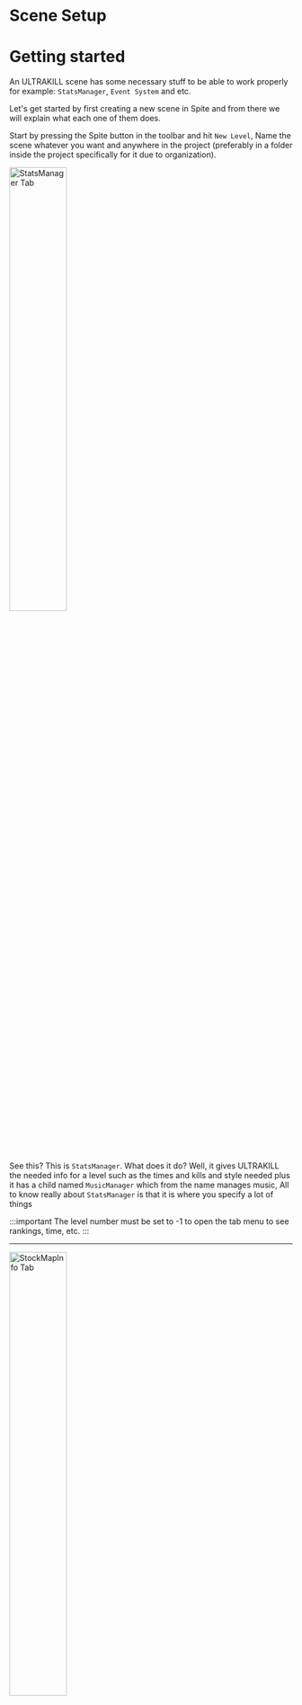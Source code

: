 # Scene Setup

# Getting started

An ULTRAKILL scene has some necessary stuff to be able to work properly for example: `StatsManager`, `Event System` and etc. 

Let's get started by first creating a new scene in Spite and from there we will explain what each one of 
them does.

Start by pressing the Spite button in the toolbar and hit `New Level`, Name the scene whatever you want and anywhere in the project (preferably in a folder inside the project specifically for it due to organization).

<div style={{ textAlign: "center" }}>
	<img src="https://github.com/layzyidiot/e-sw/blob/main/images/Image_004.png?raw=true" alt="StatsManager Tab" width="45%" height="45%" ></img>
</div>

See this? This is `StatsManager`. What does it do? Well, it gives ULTRAKILL the needed info for a level such as the times and kills and style needed plus it has a child named `MusicManager` which from the name manages music, All to know really about `StatsManager` is that it is where you specify a lot of things

:::important
The level number must be set to -1 to open the tab menu to see rankings, time, etc.
:::

---

<div style={{ textAlign: "center" }}>
	<img src="https://github.com/layzyidiot/e-sw/blob/main/images/Image_006.png?raw=true" alt="StockMapInfo Tab" width="45%" height="45%" ></img>
</div>

This is `StockMapInfo`, You can think of it as an extension of `StatsManager`, The key difference is it's only used for visual information about the level such as the level layer and level name that appears when coming out of the hellevator, It also shows the level name from the tab menu in the `Large Text` field, Another thing is the `Large Image` field which is used by the game's discord RPC system

Essentially, Using an image hosting website like https://imgbb.com/ , you can upload a 4:3 image of the level and copy its link, and paste it in that field to make it so the level's image shows on Discord when you play it.

![discord-intergration-image](https://coolboi21.github.io/Rude-Docs/Tutorials/Intermediate/assets/discord-integration-tut-copyimage.webp)

---

<div style={{ textAlign: "center" }}>
	<img src="https://github.com/layzyidiot/e-sw/blob/main/images/Image_008.png?raw=true" alt="Out of bounds Tab" width="45%" height="45%" ></img>
</div>

This is `OUT OF BOUNDS`, As from the name, it teleports the player to the first room or last checkpoint if the player manages to noclip/fall out of the map.

Very Useful In Open Maps.

---

<div style={{ textAlign: "center" }}>
	<img src="https://github.com/layzyidiot/e-sw/blob/main/images/Image_009.png?raw=true" alt="First room Tab" width="45%" height="45%" ></img>
</div>

This is by far the most important gameobject in the scene, As it contains the player, You may be inclined to use the direct prefab of the first room but it requires some tweaks before it can be used. As it contains missing scripts.

<details>

<summary>If you want to use the direct First Room:</summary>

1. Place the First Room prefab from ULTRAKILL assets and unpack it.

2. Create a gameobject "Player_2" as a child of the "Player" gameobject and with an 'addressable replacer' set to 'FirstRoom Player Only'. Uncheck the 'Destroy This' boolean. ***Make sure its rotation and position are equal to 0***.

3. Move the created gameobject outside of "Player" and delete the "Player".

4. Disable a 'GameController' gameobject.

</details>

---

## Final Door

<div style={{ textAlign: "center" }}>
	<img src="https://github.com/layzyidiot/e-sw/blob/main/images/Image_010.png?raw=true" alt="Finaldoor Tab" width="100%" height="100%" ></img>
</div>
The difference between final room and first room is the fact that final room allows you to use its direct prefab, which means you can easily add custom stuff there.

> [!NOTE]
> Do not be alarmed that the final room has no pit, Upon the activation of the gameobject `FinalDoorOpener` the door opens and the pit is activated.

---

<div style={{ textAlign: "center" }}>
	<img src="https://github.com/layzyidiot/e-sw/blob/main/images/Image_003.png?raw=true" alt="Eventsystem Tab" width="45%" height="45%" ></img>
</div>

Do not touch anything about this.
